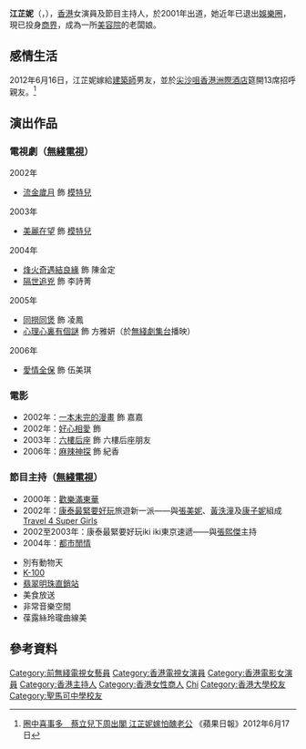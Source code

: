 {{藝人
| 姓名 = 江芷妮
| 類型 = 女演員
| 英文名 = Cherie Kong
| 羅馬拼音 = Kong Chi Nei
| 原名 = 
| 暱稱 = 
| 籍貫 = 
| 出生日期 = {{birth_date_and_age|1977|7|14}}
| 出生地點 = {{HKG-1959}}
| 逝世日期 = 
| 逝世地點 = 
| 語言 = [[粵語|粵語]]、[[英語|英語]]、[[普通話|普通話]]、[[日語|日語]]
| 國籍 = {{GBN}}<br>{{CNHK}}
| 職業 = [[演員|演員]]、[[主持人|主持人]]、[[模特兒|模特兒]]、[[美容院|美容院]]老闆娘
| 教育程度 = [[香港大學|香港大學]]工商管理碩士
| 母校 = [[俄亥俄大學|俄亥俄大學]]
| 出道日期 = 2001年
| 出道作 =
| 代表作 = 《[[隔世追兇|隔世追兇]]》
| 著名角色 = 李詩菁-《[[隔世追兇|隔世追兇]]》
| 經紀公司 = [[TVB|TVB]]（2001年至2007年）
| 活躍年代 = 2001年至2007年
| imdb = 2353245
| 配偶 = {{marriage|Derrick|2012}}
| 兒女 = 2子
| 電影 = 
| 網站 = 
| module = {{Infobox model details
| 血型 = [[ABO血型系統|A型]]
| 身高 = 170cm
| 體重 = 52kg
}}
}}

'''江芷妮'''（{{lang-en |'''Cherie Kong Chi Nei'''}}，{{bd|1977年|7月14日|catIdx=K江}}），[[香港|香港]]女演員及節目主持人，於2001年出道，她近年已退出[[娛樂圈|娛樂圈]]，現已投身[[商界|商界]]，成為一所[[美容院|美容院]]的老闆娘。

==感情生活==
2012年6月16日，江芷妮嫁給[[建築師|建築師]]男友，並於[[尖沙咀|尖沙咀]][[香港洲際酒店|香港洲際酒店]]筵開13席招呼親友。<ref>[http://hk.apple.nextmedia.com/entertainment/art/20120617/16433203 圈中喜事多　蔡立兒下周出閣 江芷妮嫁怕醜老公] {{Wayback|url=http://hk.apple.nextmedia.com/entertainment/art/20120617/16433203 |date=20170705191827 }}《蘋果日報》2012年6月17日</ref>

==演出作品==
===電視劇（[[無綫電視|無綫電視]]）===
;2002年
*[[流金歲月_(無綫電視劇)|流金歲月]] 飾 [[模特兒|模特兒]]
;2003年
*[[美麗在望|美麗在望]] 飾 [[模特兒|模特兒]]
;2004年
*[[烽火奇遇結良緣|烽火奇遇結良緣]] 飾 陳金定
*[[隔世追兇|隔世追兇]] 飾 李詩菁
;2005年
*[[同撈同煲|同撈同煲]] 飾 凌鳳
*[[心理心裏有個謎|心理心裏有個謎]] 飾 方雅妍（於[[無綫劇集台|無綫劇集台]]播映）
;2006年
*[[愛情全保|愛情全保]] 飾 伍美琪

===電影===
*2002年：[[一本未完的漫畫|一本未完的漫畫]] 飾 嘉嘉
*2002年：[[好心相愛|好心相愛]] 飾 
*2003年：[[六樓后座|六樓后座]] 飾 六樓后座朋友
*2006年：[[麻辣神探|麻辣神探]] 飾 紀香

===節目主持（[[無綫電視|無綫電視]]）===
*2000年：[[歡樂滿東華|歡樂滿東華]]
*2002年：[[康泰最緊要好玩|康泰最緊要好玩]]旅遊新一派——與[[張美妮|張美妮]]、[[黃泆潼|黃泆潼]]及[[康子妮|康子妮]]組成[[Travel_4_Super_Girls|Travel 4 Super Girls]]
*2002至2003年：康泰最緊要好玩iki iki東京速遞——與[[張熙傑|張熙傑]]主持
*2004年：[[都市閒情|都市閒情]]<ref>{{cite news 
 |author =
 |url = 
 |title = 【一代鬼才黃霑病逝】 江芷妮為黃宇詩做替工
 |work = 《東方日報》
 |page =
 |date = 2004年12月1日
}}
</ref>
*別有動物天
*[[K-100|K-100]]
*[[翡翠明珠直銷站|翡翠明珠直銷站]]
*美食放送
*非常音樂空間
*葆露絲玲瓏曲線美

==參考資料==
<references />
{{DEFAULTSORT:Kong}}
[[Category:前無綫電視女藝員|Category:前無綫電視女藝員]]
[[Category:香港電視女演員|Category:香港電視女演員]]
[[Category:香港電影女演員|Category:香港電影女演員]]
[[Category:香港主持人|Category:香港主持人]]
[[Category:香港女性商人|Category:香港女性商人]]
[[Category:江姓|Chi]]
[[Category:香港大學校友|Category:香港大學校友]]
[[Category:聖馬可中學校友|Category:聖馬可中學校友]]
